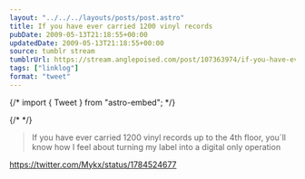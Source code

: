 ```yaml
---
layout: "../../../layouts/posts/post.astro"
title: If you have ever carried 1200 vinyl records
pubDate: 2009-05-13T21:18:55+00:00
updatedDate: 2009-05-13T21:18:55+00:00
source: tumblr stream
tumblrUrl: https://stream.anglepoised.com/post/107363974/if-you-have-ever-carried-1200-vinyl-records-up-to
tags: ["linklog"]
format: "tweet"
---
```


{/* import { Tweet } from "astro-embed"; */}

{/* <Tweet id="https://twitter.com/Mykx/status/1784524677" /> */}

> If you have ever carried 1200 vinyl records up to the 4th floor, you´ll know how I feel about turning my label into a digital only operation

https://twitter.com/Mykx/status/1784524677

